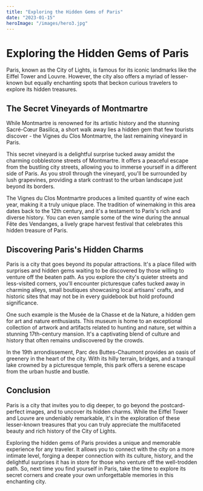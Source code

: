 ```yaml
---
title: "Exploring the Hidden Gems of Paris"
date: "2023-01-15"
heroImage: "/images/hero3.jpg"
---
```


# Exploring the Hidden Gems of Paris



Paris, known as the City of Lights, is famous for its iconic landmarks like the Eiffel Tower and Louvre. However, the city also offers a myriad of lesser-known but equally enchanting spots that beckon curious travelers to explore its hidden treasures.

## The Secret Vineyards of Montmartre

While Montmartre is renowned for its artistic history and the stunning Sacré-Cœur Basilica, a short walk away lies a hidden gem that few tourists discover - the Vignes du Clos Montmartre, the last remaining vineyard in Paris.



This secret vineyard is a delightful surprise tucked away amidst the charming cobblestone streets of Montmartre. It offers a peaceful escape from the bustling city streets, allowing you to immerse yourself in a different side of Paris. As you stroll through the vineyard, you'll be surrounded by lush grapevines, providing a stark contrast to the urban landscape just beyond its borders.

The Vignes du Clos Montmartre produces a limited quantity of wine each year, making it a truly unique place. The tradition of winemaking in this area dates back to the 12th century, and it's a testament to Paris's rich and diverse history. You can even sample some of the wine during the annual Fête des Vendanges, a lively grape harvest festival that celebrates this hidden treasure of Paris.

## Discovering Paris's Hidden Charms

Paris is a city that goes beyond its popular attractions. It's a place filled with surprises and hidden gems waiting to be discovered by those willing to venture off the beaten path. As you explore the city's quieter streets and less-visited corners, you'll encounter picturesque cafes tucked away in charming alleys, small boutiques showcasing local artisans' crafts, and historic sites that may not be in every guidebook but hold profound significance.

One such example is the Musée de la Chasse et de la Nature, a hidden gem for art and nature enthusiasts. This museum is home to an exceptional collection of artwork and artifacts related to hunting and nature, set within a stunning 17th-century mansion. It's a captivating blend of culture and history that often remains undiscovered by the crowds.

In the 19th arrondissement, Parc des Buttes-Chaumont provides an oasis of greenery in the heart of the city. With its hilly terrain, bridges, and a tranquil lake crowned by a picturesque temple, this park offers a serene escape from the urban hustle and bustle.

## Conclusion

Paris is a city that invites you to dig deeper, to go beyond the postcard-perfect images, and to uncover its hidden charms. While the Eiffel Tower and Louvre are undeniably remarkable, it's in the exploration of these lesser-known treasures that you can truly appreciate the multifaceted beauty and rich history of the City of Lights.

Exploring the hidden gems of Paris provides a unique and memorable experience for any traveler. It allows you to connect with the city on a more intimate level, forging a deeper connection with its culture, history, and the delightful surprises it has in store for those who venture off the well-trodden path. So, next time you find yourself in Paris, take the time to explore its secret corners and create your own unforgettable memories in this enchanting city.
